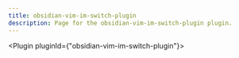 ---
title: obsidian-vim-im-switch-plugin
description: Page for the obsidian-vim-im-switch-plugin plugin.
---


<Plugin pluginId={"obsidian-vim-im-switch-plugin"}></Plugin>